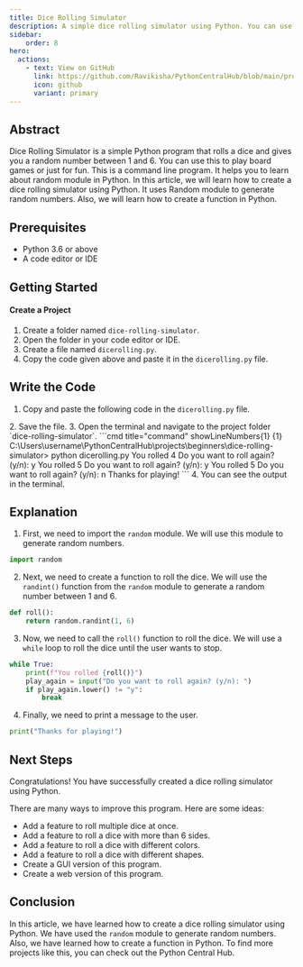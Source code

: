 ```yaml
---
title: Dice Rolling Simulator
description: A simple dice rolling simulator using Python. You can use this to play board games or just for fun. This is a command line program. It helps you to learn about random module in Python.
sidebar: 
    order: 8
hero:
  actions:
    - text: View on GitHub
      link: https://github.com/Ravikisha/PythonCentralHub/blob/main/projects/beginners/dicerolling.py
      icon: github
      variant: primary
---
```


## Abstract
Dice Rolling Simulator is a simple Python program that rolls a dice and gives you a random number between 1 and 6. You can use this to play board games or just for fun. This is a command line program. It helps you to learn about random module in Python. In this article, we will learn how to create a dice rolling simulator using Python. It uses Random module to generate random numbers. Also, we will learn how to create a function in Python. 

## Prerequisites
- Python 3.6 or above
- A code editor or IDE

## Getting Started
#### Create a Project
1. Create a folder named `dice-rolling-simulator`.
2. Open the folder in your code editor or IDE.
3. Create a file named `dicerolling.py`.
4. Copy the code given above and paste it in the `dicerolling.py` file.

## Write the Code
1. Copy and paste the following code in the `dicerolling.py` file.
<FileCode file="projects/beginners/dicetolling.py" lang="python" title="Dice Rolling" />
2. Save the file.
3. Open the terminal and navigate to the project folder `dice-rolling-simulator`.
```cmd title="command" showLineNumbers{1} {1}
C:\Users\username\PythonCentralHub\projects\beginners\dice-rolling-simulator> python dicerolling.py
You rolled 4
Do you want to roll again? (y/n): y
You rolled 5
Do you want to roll again? (y/n): y
You rolled 5
Do you want to roll again? (y/n): n
Thanks for playing!
```
4. You can see the output in the terminal.

## Explanation
1. First, we need to import the `random` module. We will use this module to generate random numbers.
```python title="dicerolling.py" showLineNumbers{1} {1}
import random
```

2. Next, we need to create a function to roll the dice. We will use the `randint()` function from the `random` module to generate a random number between 1 and 6.
```python title="dicerolling.py" showLineNumbers{1} {1-2}
def roll():
    return random.randint(1, 6)
```

3. Now, we need to call the `roll()` function to roll the dice. We will use a `while` loop to roll the dice until the user wants to stop.
```python title="dicerolling.py" showLineNumbers{1} {1-7}
while True:
    print(f"You rolled {roll()}")
    play_again = input("Do you want to roll again? (y/n): ")
    if play_again.lower() != "y":
        break
```

4. Finally, we need to print a message to the user.
```python title="dicerolling.py" showLineNumbers{1} {1-9}
print("Thanks for playing!")
```

## Next Steps
Congratulations! You have successfully created a dice rolling simulator using Python.

There are many ways to improve this program. Here are some ideas:
- Add a feature to roll multiple dice at once.
- Add a feature to roll a dice with more than 6 sides.
- Add a feature to roll a dice with different colors.
- Add a feature to roll a dice with different shapes.
- Create a GUI version of this program.
- Create a web version of this program.

## Conclusion
In this article, we have learned how to create a dice rolling simulator using Python. We have used the `random` module to generate random numbers. Also, we have learned how to create a function in Python. To find more projects like this, you can check out the Python Central Hub.